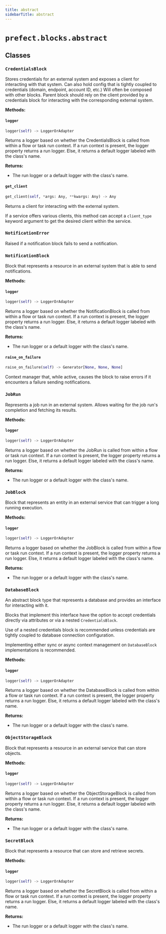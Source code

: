 ```yaml
---
title: abstract
sidebarTitle: abstract
---
```


# `prefect.blocks.abstract`

## Classes

### `CredentialsBlock` <sup><a href="https://github.com/prefecthq/prefect/blob/main/src/prefect/blocks/abstract.py#L37" target="_blank"><Icon icon="github" size="14" /></a></sup>


Stores credentials for an external system and exposes a client for interacting
with that system. Can also hold config that is tightly coupled to credentials
(domain, endpoint, account ID, etc.) Will often be composed with other blocks.
Parent block should rely on the client provided by a credentials block for
interacting with the corresponding external system.


**Methods:**

#### `logger` <sup><a href="https://github.com/prefecthq/prefect/blob/main/src/prefect/blocks/abstract.py#L47" target="_blank"><Icon icon="github" size="14" /></a></sup>

```python
logger(self) -> LoggerOrAdapter
```

Returns a logger based on whether the CredentialsBlock
is called from within a flow or task run context.
If a run context is present, the logger property returns a run logger.
Else, it returns a default logger labeled with the class's name.

**Returns:**
- The run logger or a default logger with the class's name.


#### `get_client` <sup><a href="https://github.com/prefecthq/prefect/blob/main/src/prefect/blocks/abstract.py#L63" target="_blank"><Icon icon="github" size="14" /></a></sup>

```python
get_client(self, *args: Any, **kwargs: Any) -> Any
```

Returns a client for interacting with the external system.

If a service offers various clients, this method can accept
a `client_type` keyword argument to get the desired client
within the service.


### `NotificationError` <sup><a href="https://github.com/prefecthq/prefect/blob/main/src/prefect/blocks/abstract.py#L73" target="_blank"><Icon icon="github" size="14" /></a></sup>


Raised if a notification block fails to send a notification.


### `NotificationBlock` <sup><a href="https://github.com/prefecthq/prefect/blob/main/src/prefect/blocks/abstract.py#L80" target="_blank"><Icon icon="github" size="14" /></a></sup>


Block that represents a resource in an external system that is able to send notifications.


**Methods:**

#### `logger` <sup><a href="https://github.com/prefecthq/prefect/blob/main/src/prefect/blocks/abstract.py#L89" target="_blank"><Icon icon="github" size="14" /></a></sup>

```python
logger(self) -> LoggerOrAdapter
```

Returns a logger based on whether the NotificationBlock
is called from within a flow or task run context.
If a run context is present, the logger property returns a run logger.
Else, it returns a default logger labeled with the class's name.

**Returns:**
- The run logger or a default logger with the class's name.


#### `raise_on_failure` <sup><a href="https://github.com/prefecthq/prefect/blob/main/src/prefect/blocks/abstract.py#L117" target="_blank"><Icon icon="github" size="14" /></a></sup>

```python
raise_on_failure(self) -> Generator[None, None, None]
```

Context manager that, while active, causes the block to raise errors if it
encounters a failure sending notifications.


### `JobRun` <sup><a href="https://github.com/prefecthq/prefect/blob/main/src/prefect/blocks/abstract.py#L129" target="_blank"><Icon icon="github" size="14" /></a></sup>


Represents a job run in an external system. Allows waiting
for the job run's completion and fetching its results.


**Methods:**

#### `logger` <sup><a href="https://github.com/prefecthq/prefect/blob/main/src/prefect/blocks/abstract.py#L136" target="_blank"><Icon icon="github" size="14" /></a></sup>

```python
logger(self) -> LoggerOrAdapter
```

Returns a logger based on whether the JobRun
is called from within a flow or task run context.
If a run context is present, the logger property returns a run logger.
Else, it returns a default logger labeled with the class's name.

**Returns:**
- The run logger or a default logger with the class's name.


### `JobBlock` <sup><a href="https://github.com/prefecthq/prefect/blob/main/src/prefect/blocks/abstract.py#L164" target="_blank"><Icon icon="github" size="14" /></a></sup>


Block that represents an entity in an external service
that can trigger a long running execution.


**Methods:**

#### `logger` <sup><a href="https://github.com/prefecthq/prefect/blob/main/src/prefect/blocks/abstract.py#L171" target="_blank"><Icon icon="github" size="14" /></a></sup>

```python
logger(self) -> LoggerOrAdapter
```

Returns a logger based on whether the JobBlock
is called from within a flow or task run context.
If a run context is present, the logger property returns a run logger.
Else, it returns a default logger labeled with the class's name.

**Returns:**
- The run logger or a default logger with the class's name.


### `DatabaseBlock` <sup><a href="https://github.com/prefecthq/prefect/blob/main/src/prefect/blocks/abstract.py#L199" target="_blank"><Icon icon="github" size="14" /></a></sup>


An abstract block type that represents a database and
provides an interface for interacting with it.

Blocks that implement this interface have the option to accept
credentials directly via attributes or via a nested `CredentialsBlock`.

Use of a nested credentials block is recommended unless credentials
are tightly coupled to database connection configuration.

Implementing either sync or async context management on `DatabaseBlock`
implementations is recommended.


**Methods:**

#### `logger` <sup><a href="https://github.com/prefecthq/prefect/blob/main/src/prefect/blocks/abstract.py#L215" target="_blank"><Icon icon="github" size="14" /></a></sup>

```python
logger(self) -> LoggerOrAdapter
```

Returns a logger based on whether the DatabaseBlock
is called from within a flow or task run context.
If a run context is present, the logger property returns a run logger.
Else, it returns a default logger labeled with the class's name.

**Returns:**
- The run logger or a default logger with the class's name.


### `ObjectStorageBlock` <sup><a href="https://github.com/prefecthq/prefect/blob/main/src/prefect/blocks/abstract.py#L361" target="_blank"><Icon icon="github" size="14" /></a></sup>


Block that represents a resource in an external service that can store
objects.


**Methods:**

#### `logger` <sup><a href="https://github.com/prefecthq/prefect/blob/main/src/prefect/blocks/abstract.py#L368" target="_blank"><Icon icon="github" size="14" /></a></sup>

```python
logger(self) -> LoggerOrAdapter
```

Returns a logger based on whether the ObjectStorageBlock
is called from within a flow or task run context.
If a run context is present, the logger property returns a run logger.
Else, it returns a default logger labeled with the class's name.

**Returns:**
- The run logger or a default logger with the class's name.


### `SecretBlock` <sup><a href="https://github.com/prefecthq/prefect/blob/main/src/prefect/blocks/abstract.py#L494" target="_blank"><Icon icon="github" size="14" /></a></sup>


Block that represents a resource that can store and retrieve secrets.


**Methods:**

#### `logger` <sup><a href="https://github.com/prefecthq/prefect/blob/main/src/prefect/blocks/abstract.py#L500" target="_blank"><Icon icon="github" size="14" /></a></sup>

```python
logger(self) -> LoggerOrAdapter
```

Returns a logger based on whether the SecretBlock
is called from within a flow or task run context.
If a run context is present, the logger property returns a run logger.
Else, it returns a default logger labeled with the class's name.

**Returns:**
- The run logger or a default logger with the class's name.

